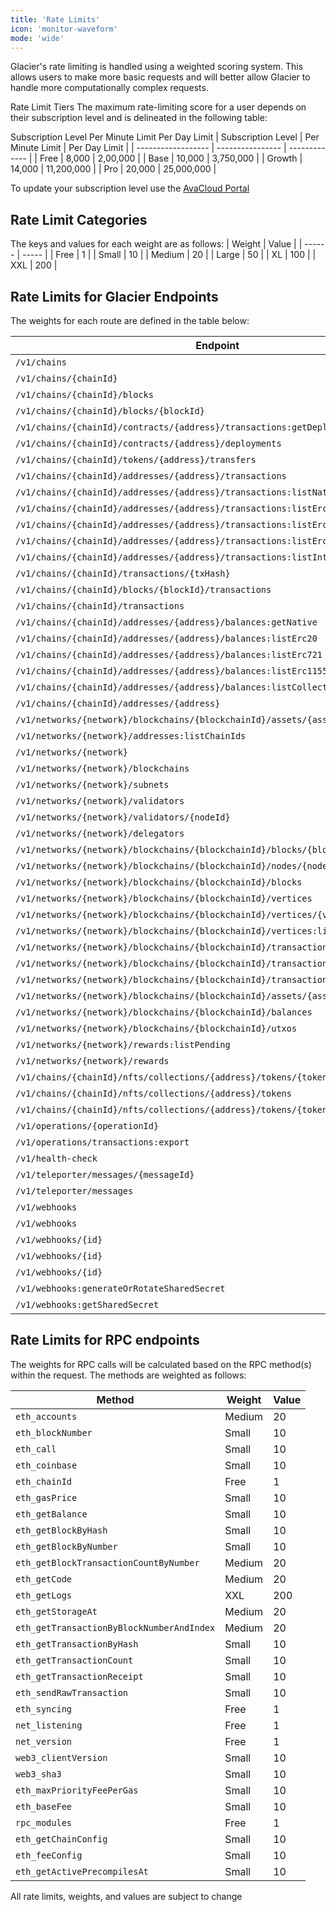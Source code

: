```yaml
---
title: 'Rate Limits'
icon: 'monitor-waveform'
mode: 'wide'
---
```


Glacier's rate limiting is handled using a weighted scoring system. This allows users to make more basic requests and will better allow Glacier to handle more computationally complex requests.

Rate Limit Tiers
The maximum rate-limiting score for a user depends on their subscription level and is delineated in the following table:

Subscription Level	Per Minute Limit	Per Day Limit
| Subscription Level | Per Minute Limit | Per Day Limit |
| ------------------ | ---------------- | ------------- |
| Free               | 8,000            | 2,00,000      |
| Base               | 10,000           | 3,750,000     |
| Growth             | 14,000           | 11,200,000    |
| Pro                | 20,000           | 25,000,000    |

To update your subscription level use the [AvaCloud Portal](https://app.avacloud.io/)

## Rate Limit Categories ##
The keys and values for each weight are as follows:
| Weight | Value |
| ------ | ----- |
| Free   | 1     |
| Small  | 10    |
| Medium | 20    |
| Large  | 50    |
| XL     | 100   |
| XXL    | 200   |

## Rate Limits for Glacier Endpoints ##
The weights for each route are defined in the table below:

| Endpoint                                                              | Method | Weight | Value |
| --------------------------------------------------------------------- | ------ | ------ | ----- |
| `/v1/chains`                                                          | GET    | Free   | 1     |
| `/v1/chains/{chainId}`                                                | GET    | Free   | 1     |
| `/v1/chains/{chainId}/blocks`                                         | GET    | Small  | 10    |
| `/v1/chains/{chainId}/blocks/{blockId}`                               | GET    | Small  | 10    |
| `/v1/chains/{chainId}/contracts/{address}/transactions:getDeployment` | GET    | Medium | 20    |
| `/v1/chains/{chainId}/contracts/{address}/deployments`                | GET    | Medium | 20    |
| `/v1/chains/{chainId}/tokens/{address}/transfers`                     | GET    | Medium | 20    |
| `/v1/chains/{chainId}/addresses/{address}/transactions`               | GET    | Medium | 20    |
| `/v1/chains/{chainId}/addresses/{address}/transactions:listNative`    | GET    | Medium | 20    |
| `/v1/chains/{chainId}/addresses/{address}/transactions:listErc20`     | GET    | Medium | 20    |
| `/v1/chains/{chainId}/addresses/{address}/transactions:listErc721`    | GET    | Medium | 20    |
| `/v1/chains/{chainId}/addresses/{address}/transactions:listErc1155`   | GET    | Medium | 20    |
| `/v1/chains/{chainId}/addresses/{address}/transactions:listInternals` | GET    | Medium | 20    |
| `/v1/chains/{chainId}/transactions/{txHash}`                          | GET    | Medium | 20    |
| `/v1/chains/{chainId}/blocks/{blockId}/transactions`                  | GET    | Medium | 20    |
| `/v1/chains/{chainId}/transactions`                                   | GET    | Medium | 20    |
| `/v1/chains/{chainId}/addresses/{address}/balances:getNative`         | GET    | Medium | 20    |
| `/v1/chains/{chainId}/addresses/{address}/balances:listErc20`         | GET    | Medium | 20    |
| `/v1/chains/{chainId}/addresses/{address}/balances:listErc721`        | GET    | Medium | 20    |
| `/v1/chains/{chainId}/addresses/{address}/balances:listErc1155`       | GET    | Medium | 20    |
| `/v1/chains/{chainId}/addresses/{address}/balances:listCollectibles`  | GET    | Medium | 20    |
| `/v1/chains/{chainId}/addresses/{address}`                            | GET    | Medium | 20    |
| `/v1/networks/{network}/blockchains/{blockchainId}/assets/{assetId}`  | GET    | XL     | 100   |
| `/v1/networks/{network}/addresses:listChainIds`                       | GET    | XL     | 100   |
| `/v1/networks/{network}`                                              | GET    | XL     | 100   |
| `/v1/networks/{network}/blockchains`                                  | GET    | Medium | 20    |
| `/v1/networks/{network}/subnets`                                      | GET    | Medium | 20    |
| `/v1/networks/{network}/validators`                                   | GET    | Medium | 20    |
| `/v1/networks/{network}/validators/{nodeId}`                          | GET    | Medium | 20    |
| `/v1/networks/{network}/delegators`                                   | GET    | Medium | 20    |
| `/v1/networks/{network}/blockchains/{blockchainId}/blocks/{blockId}`  | GET    | Medium | 20    |
| `/v1/networks/{network}/blockchains/{blockchainId}/nodes/{nodeId}/blocks` | GET  | Medium | 20    |
| `/v1/networks/{network}/blockchains/{blockchainId}/blocks`            | GET    | Medium | 20    |
| `/v1/networks/{network}/blockchains/{blockchainId}/vertices`          | GET    | Medium | 20    |
| `/v1/networks/{network}/blockchains/{blockchainId}/vertices/{vertexHash}` | GET  | Medium | 20    |
| `/v1/networks/{network}/blockchains/{blockchainId}/vertices:listByHeight` | GET  | Medium | 20    |
| `/v1/networks/{network}/blockchains/{blockchainId}/transactions/{txHash}` | GET  | Medium | 20    |
| `/v1/networks/{network}/blockchains/{blockchainId}/transactions`      | GET    | XL     | 100   |
| `/v1/networks/{network}/blockchains/{blockchainId}/transactions:listStaking` | GET | XL | 100   |
| `/v1/networks/{network}/blockchains/{blockchainId}/assets/{assetId}/transactions` | GET | XL | 100 |
| `/v1/networks/{network}/blockchains/{blockchainId}/balances`          | GET    | XL     | 100   |
| `/v1/networks/{network}/blockchains/{blockchainId}/utxos`             | GET    | XL     | 100   |
| `/v1/networks/{network}/rewards:listPending`                          | GET    | XL     | 100   |
| `/v1/networks/{network}/rewards`                                      | GET    | XL     | 100   |
| `/v1/chains/{chainId}/nfts/collections/{address}/tokens/{tokenId}:reindex` | POST | Small  | 10    |
| `/v1/chains/{chainId}/nfts/collections/{address}/tokens`              | GET    | Medium | 20    |
| `/v1/chains/{chainId}/nfts/collections/{address}/tokens/{tokenId}`    | GET    | Medium | 20    |
| `/v1/operations/{operationId}`                                        | GET    | Small  | 10    |
| `/v1/operations/transactions:export`                                  | POST   | Medium | 20    |
| `/v1/health-check`                                                    | GET    | Small  | 10    |
| `/v1/teleporter/messages/{messageId}`                                 | GET    | Medium | 20    |
| `/v1/teleporter/messages`                                             | GET    | Medium | 20    |
| `/v1/webhooks`                                                        | POST   | Medium | 20    |
| `/v1/webhooks`                                                        | GET    | Small  | 10    |
| `/v1/webhooks/{id}`                                                   | GET    | Small  | 10    |
| `/v1/webhooks/{id}`                                                   | DELETE | Medium | 20    |
| `/v1/webhooks/{id}`                                                   | PATCH  | Medium | 20    |
| `/v1/webhooks:generateOrRotateSharedSecret`                           | POST   | Medium | 20    |
| `/v1/webhooks:getSharedSecret`                                        | GET    | Small  | 10    |


## Rate Limits for RPC endpoints ##
The weights for RPC calls will be calculated based on the RPC method(s) within the request. The methods are weighted as follows:

| Method                                     | Weight | Value |
| ------------------------------------------ | ------ | ----- |
| `eth_accounts`                             | Medium | 20    |
| `eth_blockNumber`                          | Small  | 10    |
| `eth_call`                                 | Small  | 10    |
| `eth_coinbase`                             | Small  | 10    |
| `eth_chainId`                              | Free   | 1     |
| `eth_gasPrice`                             | Small  | 10    |
| `eth_getBalance`                           | Small  | 10    |
| `eth_getBlockByHash`                       | Small  | 10    |
| `eth_getBlockByNumber`                     | Small  | 10    |
| `eth_getBlockTransactionCountByNumber`     | Medium | 20    |
| `eth_getCode`                              | Medium | 20    |
| `eth_getLogs`                              | XXL    | 200   |
| `eth_getStorageAt`                         | Medium | 20    |
| `eth_getTransactionByBlockNumberAndIndex`  | Medium | 20    |
| `eth_getTransactionByHash`                 | Small  | 10    |
| `eth_getTransactionCount`                  | Small  | 10    |
| `eth_getTransactionReceipt`                | Small  | 10    |
| `eth_sendRawTransaction`                   | Small  | 10    |
| `eth_syncing`                              | Free   | 1     |
| `net_listening`                            | Free   | 1     |
| `net_version`                              | Free   | 1     |
| `web3_clientVersion`                       | Small  | 10    |
| `web3_sha3`                                | Small  | 10    |
| `eth_maxPriorityFeePerGas`                 | Small  | 10    |
| `eth_baseFee`                              | Small  | 10    |
| `rpc_modules`                              | Free   | 1     |
| `eth_getChainConfig`                       | Small  | 10    |
| `eth_feeConfig`                            | Small  | 10    |
| `eth_getActivePrecompilesAt`               | Small  | 10    |

<Info>All rate limits, weights, and values are subject to change</Info>
